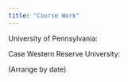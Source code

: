 ```yaml
---
title: "Course Work"
---
```


University of Pennsylvania:



Case Western Reserve University: 



(Arrange by date)
